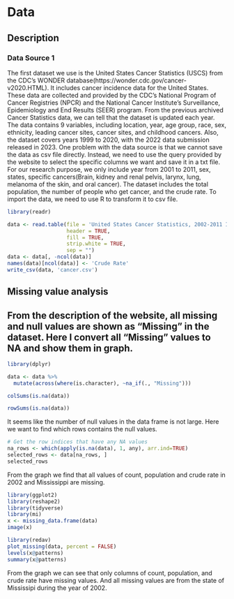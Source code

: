 # Data

## Description

### Data Source 1
The first dataset we use is the United States Cancer Statistics (USCS) from the CDC's WONDER database(https://wonder.cdc.gov/cancer-v2020.HTML). It includes cancer incidence data for the United States. These data are collected and provided by the CDC's National Program of Cancer Registries (NPCR) and the National Cancer Institute's Surveillance, Epidemiology and End Results (SEER) program. From the previous archived Cancer Statistics data, we can tell that the dataset is updated each year. The data contains 9 variables, including location, year, age group, race, sex, ethnicity, leading cancer sites, cancer sites, and childhood cancers. Also, the dataset covers years 1999 to 2020, with the 2022 data submission released in 2023. One problem with the data source is that we cannot save the data as csv file directly. Instead, we need to use the query provided by the website to select the specific columns we want and save it in a txt file. For our research purpose, we only include year from 2001 to 2011, sex, states, specific cancers(Brain, kidney and renal pelvis, larynx, lung, melanoma of the skin, and oral cancer). The dataset includes the total population, the number of people who get cancer, and the crude rate. To import the data, we need to use R to transform it to csv file. 
```r
library(readr)

data <- read.table(file = 'United States Cancer Statistics, 2002-2011 Incidence.txt', 
                   header = TRUE, 
                   fill = TRUE, 
                   strip.white = TRUE, 
                   sep = "")
data <- data[, -ncol(data)]
names(data)[ncol(data)] <- 'Crude Rate'
write_csv(data, 'cancer.csv')

```


## Missing value analysis
## From the description of the website, all missing and null values are shown as "Missing" in the dataset. Here I convert all "Missing" values to NA and show them in graph. 
```r
library(dplyr)

data <- data %>%
  mutate(across(where(is.character), ~na_if(., "Missing")))
```

```r
colSums(is.na(data))

rowSums(is.na(data))

```
It seems like the number of null values in the data frame is not large. Here we want to find which rows contains the null values. 

```r
# Get the row indices that have any NA values
na_rows <- which(apply(is.na(data), 1, any), arr.ind=TRUE)
selected_rows <- data[na_rows, ]
selected_rows
```
From the graph we find that all values of count, population and crude rate in 2002 and Mississippi are missing. 


```r
library(ggplot2)
library(reshape2)
library(tidyverse)
library(mi)
x <- missing_data.frame(data)
image(x)

```
```r
library(redav)
plot_missing(data, percent = FALSE)
levels(x@patterns)
summary(x@patterns)
```
From the graph we can see that only columns of count, population, and crude rate have missing values. And all missing values are from the state of Mississipi during the year of 2002. 

